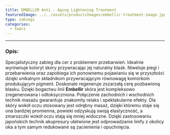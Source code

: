 ```yaml
---
title: EMBELLIR Anti - Aging Lightening Treatment
featuredImage: ../../assets/productsImages/embellir-treatment-image.jpg
type: zabiegi
categories:
  - twarz
---
```



<Embellir />

---

<h3>Opis:</h3>

Specjalistyczny zabieg dla cer z problemem przebarwień. Idealnie wyrównuje koloryt skóry przywracając jej naturalny blask. Niweluje piegi i przebarwienia oraz zapobiega ich ponownemu pojawianiu się w przyszłości dzięki unikalnym składnikom przywracającym równowagę komórkom produkującym pigment.
Doskonale regeneruje zszarzałą cerę pozbawioną blasku. Dzięki bogactwu linii **Embellir** skóra jest kompleksowo zregenerowana i odtoksyczniona. Połączenie zachodnich i wschodnich technik masażu gwarantuje znakomity relaks i spektakularne efekty. Dla skóry wokół oczu stosowany jest odrębny masaż, dzięki któremu staje się ona bardziej promienna, powieki odzyskują swoją elastyczność, a zmarszczki wokół oczu stają się mniej widoczne.
Dzięki zastosowaniu japońskich technik akupresury ułatwione jest odprowadzanie limfy z okolicy oka a tym samym redukowane są zacienienia i opuchnięcia.

